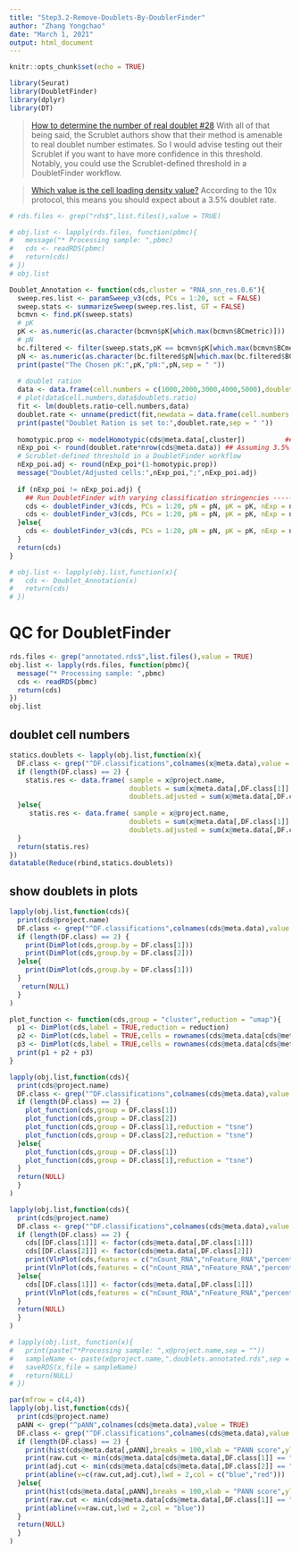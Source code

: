 ```yaml
---
title: "Step3.2-Remove-Doublets-By-DoublerFinder"
author: "Zhang Yongchao"
date: "March 1, 2021"
output: html_document
---
```


```r
knitr::opts_chunk$set(echo = TRUE)
```

```r
library(Seurat)
library(DoubletFinder)
library(dplyr)
library(DT)
```

> [How to determine the number of real doublet #28](https://github.com/chris-mcginnis-ucsf/DoubletFinder/issues/28)
With all of that being said, the Scrublet authors show that their method is amenable to real doublet number estimates. So I would advise testing out their Scrublet if you want to have more confidence in this threshold. Notably, you could use the Scrublet-defined threshold in a DoubletFinder workflow.

>[Which value is the cell loading density value?]()
According to the 10x protocol, this means you should expect about a 3.5% doublet rate.

```r
# rds.files <- grep("rds$",list.files(),value = TRUE)
```

```r
# obj.list <- lapply(rds.files, function(pbmc){
#   message("* Processing sample: ",pbmc)
#   cds <- readRDS(pbmc)
#   return(cds)
# })
# obj.list
```

```r
Doublet_Annotation <- function(cds,cluster = "RNA_snn_res.0.6"){
  sweep.res.list <- paramSweep_v3(cds, PCs = 1:20, sct = FALSE)
  sweep.stats <- summarizeSweep(sweep.res.list, GT = FALSE)
  bcmvn <- find.pK(sweep.stats)
  # pK
  pK <- as.numeric(as.character(bcmvn$pK[which.max(bcmvn$BCmetric)]))
  # pN
  bc.filtered <- filter(sweep.stats,pK == bcmvn$pK[which.max(bcmvn$BCmetric)])
  pN <- as.numeric(as.character(bc.filtered$pN[which.max(bc.filtered$BCreal)]))
  print(paste("The Chosen pK:",pK,"pN:",pN,sep = " "))
  
  # doublet ration
  data <- data.frame(cell.numbers = c(1000,2000,3000,4000,5000),doublets.ratio = c(0.8,1.6,2.3,3.1,3.9))
  # plot(data$cell.numbers,data$doublets.ratio)
  fit <- lm(doublets.ratio~cell.numbers,data)
  doublet.rate <- unname(predict(fit,newdata = data.frame(cell.numbers = 5000)))/100
  print(paste("Doublet Ration is set to:",doublet.rate,sep = " "))
  
  homotypic.prop <- modelHomotypic(cds@meta.data[,cluster])          ## ex: annotations <- cds@meta.data$ClusteringResults
  nExp_poi <- round(doublet.rate*nrow(cds@meta.data)) ## Assuming 3.5% doublet formation rate - tailor for your dataset
  # Scrublet-defined threshold in a DoubletFinder workflow
  nExp_poi.adj <- round(nExp_poi*(1-homotypic.prop))
  message("Doublet/Adjusted cells:",nExp_poi,";",nExp_poi.adj)
  
  if (nExp_poi != nExp_poi.adj) {
    ## Run DoubletFinder with varying classification stringencies ----------------------------------------------------------------
    cds <- doubletFinder_v3(cds, PCs = 1:20, pN = pN, pK = pK, nExp = nExp_poi, reuse.pANN = FALSE, sct = FALSE)
    cds <- doubletFinder_v3(cds, PCs = 1:20, pN = pN, pK = pK, nExp = nExp_poi.adj, reuse.pANN = grep("^pANN",colnames(cds@meta.data),value = TRUE), sct = FALSE)
  }else{
    cds <- doubletFinder_v3(cds, PCs = 1:20, pN = pN, pK = pK, nExp = nExp_poi, reuse.pANN = FALSE, sct = FALSE)
  }
  return(cds)
}
```

```r
# obj.list <- lapply(obj.list,function(x){
#   cds <- Doublet_Annotation(x)
#   return(cds)
# })
```

# QC for DoubletFinder

```r
rds.files <- grep("annotated.rds$",list.files(),value = TRUE)
obj.list <- lapply(rds.files, function(pbmc){
  message("* Processing sample: ",pbmc)
  cds <- readRDS(pbmc)
  return(cds)
})
obj.list
```
## doublet cell numbers

```r
statics.doublets <- lapply(obj.list,function(x){
  DF.class <- grep("^DF.classifications",colnames(x@meta.data),value = TRUE)
  if (length(DF.class) == 2) {
    statis.res <- data.frame( sample = x@project.name,
                              doublets = sum(x@meta.data[,DF.class[1]] == "Doublet"),
                              doublets.adjusted = sum(x@meta.data[,DF.class[2]] == "Doublet"))
  }else{
     statis.res <- data.frame( sample = x@project.name,
                              doublets = sum(x@meta.data[,DF.class[1]] == "Doublet"),
                              doublets.adjusted = sum(x@meta.data[,DF.class[1]] == "Doublet"))
  }
  return(statis.res)
})
datatable(Reduce(rbind,statics.doublets))
```

## show doublets in plots

```r
lapply(obj.list,function(cds){
  print(cds@project.name)
  DF.class <- grep("^DF.classifications",colnames(cds@meta.data),value = TRUE)
  if (length(DF.class) == 2) {
    print(DimPlot(cds,group.by = DF.class[1]))
    print(DimPlot(cds,group.by = DF.class[2]))
  }else{
    print(DimPlot(cds,group.by = DF.class[1]))
  }
   return(NULL)
  }
)
```
```r
plot_function <- function(cds,group = "cluster",reduction = "umap"){
  p1 <- DimPlot(cds,label = TRUE,reduction = reduction)
  p2 <- DimPlot(cds,label = TRUE,cells = rownames(cds@meta.data[cds@meta.data[,group] == "Singlet",]),reduction = reduction)
  p3 <- DimPlot(cds,label = TRUE,cells = rownames(cds@meta.data[cds@meta.data[,group] != "Singlet",]),reduction = reduction)
  print(p1 + p2 + p3)
}

lapply(obj.list,function(cds){
  print(cds@project.name)
  DF.class <- grep("^DF.classifications",colnames(cds@meta.data),value = TRUE)
  if (length(DF.class) == 2) {
    plot_function(cds,group = DF.class[1])
    plot_function(cds,group = DF.class[2])
    plot_function(cds,group = DF.class[1],reduction = "tsne")
    plot_function(cds,group = DF.class[2],reduction = "tsne")
  }else{
    plot_function(cds,group = DF.class[1])
    plot_function(cds,group = DF.class[1],reduction = "tsne")
  }
  return(NULL)
  }
)
```



```r
lapply(obj.list,function(cds){
  print(cds@project.name)
  DF.class <- grep("^DF.classifications",colnames(cds@meta.data),value = TRUE)
  if (length(DF.class) == 2) {
    cds[[DF.class[1]]] <- factor(cds@meta.data[,DF.class[1]])
    cds[[DF.class[2]]] <- factor(cds@meta.data[,DF.class[2]])
    print(VlnPlot(cds,features = c("nCount_RNA","nFeature_RNA","percent.mt","UMI.Non.mt"),ncol = 4,group.by = DF.class[1],pt.size = 0.01))
    print(VlnPlot(cds,features = c("nCount_RNA","nFeature_RNA","percent.mt","UMI.Non.mt"),ncol = 4,group.by = DF.class[2],pt.size = 0.01))
  }else{
    cds[[DF.class[1]]] <- factor(cds@meta.data[,DF.class[1]])
    print(VlnPlot(cds,features = c("nCount_RNA","nFeature_RNA","percent.mt","UMI.Non.mt"),ncol = 4,group.by = DF.class[1],pt.size = 0.01))
  }
  return(NULL)
  }
)
```

```r
# lapply(obj.list, function(x){
#   print(paste("*Processing sample: ",x@project.name,sep = ""))
#   sampleName <- paste(x@project.name,".doublets.annotated.rds",sep = "")
#   saveRDS(x,file = sampleName)
#   return(NULL)
# })
```

```r
par(mfrow = c(4,4))
lapply(obj.list,function(cds){
  print(cds@project.name)
  pANN <- grep("^pANN",colnames(cds@meta.data),value = TRUE)
  DF.class <- grep("^DF.classifications",colnames(cds@meta.data),value = TRUE)
  if (length(DF.class) == 2) {
    print(hist(cds@meta.data[,pANN],breaks = 100,xlab = "PANN score",ylab = "cell counts",main = cds@project.name))
    print(raw.cut <- min(cds@meta.data[cds@meta.data[,DF.class[1]] == "Doublet",pANN]))
    print(adj.cut <- min(cds@meta.data[cds@meta.data[,DF.class[2]] == "Doublet",pANN]))
    print(abline(v=c(raw.cut,adj.cut),lwd = 2,col = c("blue","red")))
  }else{
    print(hist(cds@meta.data[,pANN],breaks = 100,xlab = "PANN score",ylab = "cell counts",main = cds@project.name))
    print(raw.cut <- min(cds@meta.data[cds@meta.data[,DF.class[1]] == "Doublet",pANN]))
    print(abline(v=raw.cut,lwd = 2,col = "blue"))
  }
  return(NULL)
  }
)
```








